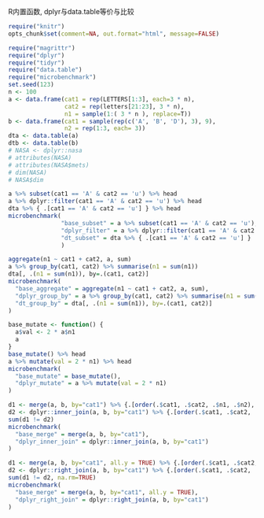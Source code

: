 
R内置函数, dplyr与data.table等价与比较

```r
require("knitr")
opts_chunk$set(comment=NA, out.format="html", message=FALSE)
```

```r
require("magrittr")
require("dplyr")
require("tidyr")
require("data.table")
require("microbenchmark")
set.seed(123)
n <- 100
a <- data.frame(cat1 = rep(LETTERS[1:3], each=3 * n),
                cat2 = rep(letters[21:23], 3 * n),
                n1 = sample(1:( 3 * n ), replace=T))
b <- data.frame(cat1 = sample(rep(c('A', 'B', 'D'), 3), 9),
                n2 = rep(1:3, each= 3))
dta <- data.table(a)
dtb <- data.table(b)
# NASA <- dplyr::nasa
# attributes(NASA)
# attributes(NASA$mets)
# dim(NASA)
# NASA$dim
```


```r
a %>% subset(cat1 == 'A' & cat2 == 'u') %>% head
a %>% dplyr::filter(cat1 == 'A' & cat2 == 'u') %>% head
dta %>% { .[cat1 == 'A' & cat2 == 'u'] } %>% head
microbenchmark(
               "base_subset" = a %>% subset(cat1 == 'A' & cat2 == 'u'),                # unexpectly work best
               "dplyr_filter" = a %>% dplyr::filter(cat1 == 'A' & cat2 == 'u'),
               "dt_subset" = dta %>% { .[cat1 == 'A' & cat2 == 'u'] }
               )
```

```r
aggregate(n1 ~ cat1 + cat2, a, sum)
a %>% group_by(cat1, cat2) %>% summarise(n1 = sum(n1))
dta[, .(n1 = sum(n1)), by=.(cat1, cat2)]
microbenchmark(
  "base_aggregate" = aggregate(n1 ~ cat1 + cat2, a, sum),
  "dplyr_group_by" = a %>% group_by(cat1, cat2) %>% summarise(n1 = sum(n1)),           # 速度更快
  "dt_group_by" = dta[, .(n1 = sum(n1)), by=.(cat1, cat2)]                             # fastest
)
```

```r
base_mutate <- function() {
  a$val <- 2 * a$n1
  a
}
base_mutate() %>% head
a %>% mutate(val = 2 * n1) %>% head
microbenchmark(
  "base_mutate" = base_mutate(),
  "dplyr_mutate" = a %>% mutate(val = 2 * n1)                                         # 效率不是很高，重在方便
)
```

```r
d1 <- merge(a, b, by="cat1") %>% {.[order(.$cat1, .$cat2, .$n1, .$n2), ]}
d2 <- dplyr::inner_join(a, b, by="cat1") %>% {.[order(.$cat1, .$cat2, .$n1, .$n2), ]}
sum(d1 != d2)
microbenchmark(
  "base_merge" = merge(a, b, by="cat1"),
  "dplyr_inner_join" = dplyr::inner_join(a, b, by="cat1")                            # 快，但是要求data frame不要有factor变量，容易有warns，虽然没有影响，但是看起来不舒服
)
```

```r
d1 <- merge(a, b, by="cat1", all.y = TRUE) %>% {.[order(.$cat1, .$cat2, .$n1, .$n2), ]}
d2 <- dplyr::right_join(a, b, by="cat1") %>% {.[order(.$cat1, .$cat2, .$n1, .$n2), ]}
sum(d1 != d2, na.rm=TRUE)
microbenchmark(
  "base_merge" = merge(a, b, by="cat1", all.y = TRUE),
  "dplyr_right_join" = dplyr::right_join(a, b, by="cat1")                           # 快，同样如上
)
```
